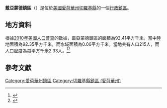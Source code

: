 {{noteTA
|G1=USState
|G2=地名
|G3=Unit
}}
{{Infobox settlement
|official_name            = 戴亞蒙德鎮區
|native_name = Diamond Township
|settlement_type          = [[行政鎮區|行政鎮區]]
|image_skyline            = 
|imagesize                = 
|image_map                = Map highlighting Diamond Township, Cherokee County, Iowa.svg
|mapsize                  = 250px
|pushpin_map  =USA Iowa
|pushpin_label = 戴亞蒙德鎮區
|pushpin_label_position   = top
|pushpin_map_caption      = 戴亞蒙德鎮區在愛荷華州的位置
|subdivision_type         = [[世界政區索引|國家]]
|subdivision_type1        = [[美国州份|州份]]
|subdivision_type2        = [[愛荷華州行政区划|縣]]
|subdivision_name         = [[美国|美国]]
|subdivision_name1        = [[愛荷華州|愛荷華州]]
|subdivision_name2        = [[切羅基縣_(愛荷華州)|切羅基縣]]
|elevation_ft             = 1339
|elevation_m              = 408
|timezone                 = [[北美中部時區|北美中部時區]]
|area_total_km2           = 92.41
|area_land_km2            = 92.35
|area_water_km2           = 0.06
|area_total_sq_mi         = 
|area_land_sq_mi          = 
|area_water_sq_mi         = 
|population_as_of         = [[2010年美國人口普查|2010]]
|population_footnotes     = 
|population_total         = 215
|population_density_km2   = auto
|population_density_sq_mi = auto
|utc_offset               = -6
|coordinates              = {{coord|42|36|04|N|95|26|40|W|type:city_region:US-AL_source:GNS-enwiki|display=inline,title}}
| coor_pinpoint           = 
| coordinates_footnotes   = 
|timezone_DST             = CDT
|utc_offset_DST           = -5
|postal_code_type         = [[美國郵區編號|郵區編號]]
|postal_code              = 
|area_code                = {{link-en|电话区号712|Area code 712|712}}
|blank_name = [[地名信息系统|GNIS ID]]
|blank_info = 467714
}}
'''戴亞蒙德鎮區'''（{{lang-en|Diamond Township}}）是位於[[美國|美國]][[愛荷華州|愛荷華州]][[切羅基縣_(愛荷華州)|切羅基縣]]的一個[[行政鎮區|行政鎮區]]。

== 地方資料 ==
根據[[2010年美國人口普查|2010年美國人口普查]]的數據，戴亞蒙德鎮區的面積為92.41平方千米，當中陸地面積為92.35平方千米，而水域面積為0.06平方千米。當地共有人口215人，而人口密度為每平方千米2.33人。<ref name="GR8">{{cite web|url=http://factfinder2.census.gov|publisher=[[美国人口调查局|美国人口调查局]]|accessdate=2011-05-14|title=American FactFinder|archive-date=2013-09-11|archive-url=https://web.archive.org/web/20130911234518/http://factfinder2.census.gov/|dead-url=no}}</ref><ref>{{cite web|url=https://www.citypopulation.de/en/usa/iowa/admin/|title=USA: Iowa (Counties and Townships) - City Population}}</ref>

== 參考文獻 ==
{{reflist}}

{{切羅基縣 (愛荷華州)}}

{{DEFAULTSORT:Diamond Township}}
[[Category:愛荷華州鎮區|Category:愛荷華州鎮區]]
[[Category:切羅基縣鎮區_(愛荷華州)|Category:切羅基縣鎮區 (愛荷華州)]]

{{Iowa-geo-stub}}